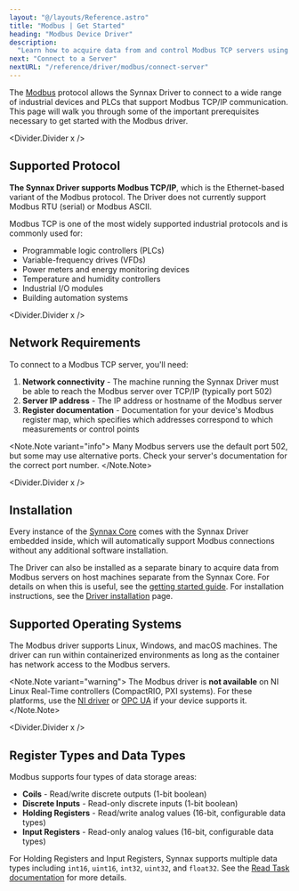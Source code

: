```yaml
---
layout: "@/layouts/Reference.astro"
title: "Modbus | Get Started"
heading: "Modbus Device Driver"
description:
  "Learn how to acquire data from and control Modbus TCP servers using Synnax."
next: "Connect to a Server"
nextURL: "/reference/driver/modbus/connect-server"
---
```



The [Modbus](https://modbus.org) protocol allows the Synnax Driver to connect to a wide
range of industrial devices and PLCs that support Modbus TCP/IP communication. This page
will walk you through some of the important prerequisites necessary to get started with
the Modbus driver.

<Divider.Divider x />

## Supported Protocol

**The Synnax Driver supports Modbus TCP/IP**, which is the Ethernet-based variant of the
Modbus protocol. The Driver does not currently support Modbus RTU (serial) or Modbus
ASCII.

Modbus TCP is one of the most widely supported industrial protocols and is commonly used
for:

- Programmable logic controllers (PLCs)
- Variable-frequency drives (VFDs)
- Power meters and energy monitoring devices
- Temperature and humidity controllers
- Industrial I/O modules
- Building automation systems

<Divider.Divider x />

## Network Requirements

To connect to a Modbus TCP server, you'll need:

1. **Network connectivity** - The machine running the Synnax Driver must be able to
   reach the Modbus server over TCP/IP (typically port 502)
2. **Server IP address** - The IP address or hostname of the Modbus server
3. **Register documentation** - Documentation for your device's Modbus register map,
   which specifies which addresses correspond to which measurements or control points

<Note.Note variant="info">
  Many Modbus servers use the default port 502, but some may use alternative ports.
  Check your server's documentation for the correct port number.
</Note.Note>

<Divider.Divider x />

## Installation

Every instance of the [Synnax Core](/reference/cluster/quick-start) comes with the
Synnax Driver embedded inside, which will automatically support Modbus connections
without any additional software installation.

The Driver can also be installed as a separate binary to acquire data from Modbus
servers on host machines separate from the Synnax Core. For details on when this is
useful, see the [getting started guide](/reference/driver/get-started). For installation
instructions, see the [Driver installation](/reference/driver/installation) page.

## Supported Operating Systems

The Modbus driver supports Linux, Windows, and macOS machines. The driver can run within
containerized environments as long as the container has network access to the Modbus
servers.

<Note.Note variant="warning">
  The Modbus driver is **not available** on NI Linux Real-Time controllers (CompactRIO,
  PXI systems). For these platforms, use the [NI
  driver](/reference/driver/ni/get-started) or [OPC
  UA](/reference/driver/opc-ua/connect-server) if your device supports it.
</Note.Note>

<Divider.Divider x />

## Register Types and Data Types

Modbus supports four types of data storage areas:

- **Coils** - Read/write discrete outputs (1-bit boolean)
- **Discrete Inputs** - Read-only discrete inputs (1-bit boolean)
- **Holding Registers** - Read/write analog values (16-bit, configurable data types)
- **Input Registers** - Read-only analog values (16-bit, configurable data types)

For Holding Registers and Input Registers, Synnax supports multiple data types including
`int16`, `uint16`, `int32`, `uint32`, and `float32`. See the
[Read Task documentation](/reference/driver/modbus/read-task#data-types-for-registers)
for more details.
